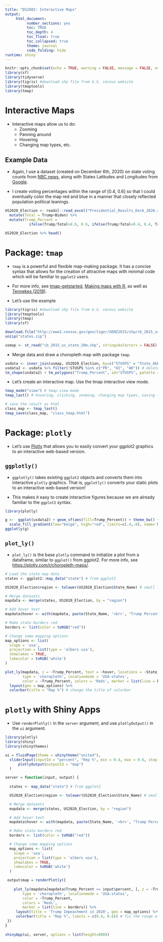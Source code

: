 ```yaml
---
title: "DS2003: Interactive Maps"
output:
     html_document:
          number_sections: yes
          toc: TRUE
          toc_depth: 4
          toc_float: true
          toc_collapsed: true
          theme: journal
          code_folding: hide
runtime: shiny          
---
```


```r
knitr::opts_chunk$set(echo = TRUE, warning = FALSE, message = FALSE, eval=FALSE)
library(sf)
library(tidyverse)
library(tigris) #download shp file from U.S. census website
library(tmaptools)
library(tmap)
```

# Interactive Maps

- Interactive maps allow us to do:
     - Zooming
     - Panning around
     - Hovering
     - Changing map types, etc.


## Example Data

- Again, I use a dataset (created on December 6th, 2020) on state voting counts from 
[NBC news](https://www.nbcnews.com/politics/2020-elections/president-results),
along with States Latitudes and Longitudes from 
[Google](https://developers.google.com/public-data/docs/canonical/states_csv).

- I create voting percentages within the range of [0.4, 0.6] so that I could eventually color the map red and blue in a manner that closely reflected population political leanings.


```r
US2020_Election <- readxl::read_excel("Presidential_Results_Dec6_2020.xlsx") %>%
  mutate(Total = Trump+Biden) %>%
  mutate(Trump_Percent = 
           ifelse(Trump/Total>0.6, 0.6, ifelse(Trump/Total<0.4, 0.4, Trump/Total)))

US2020_Election %>% head()
```


# Package: `tmap`

- `tmap` is a powerful and flexible map-making package. It has a concise syntax that allows for the creation of attractive maps with minimal code which will be familiar to `ggplot2` users. 

- For more info, see [tmap-getstarted](https://cran.r-project.org/web/packages/tmap/vignettes/tmap-getstarted.html), [Making maps with R](https://geocompr.robinlovelace.net/adv-map.html#fig:tmshape), as well as [Tennekes (2018)](https://www.jstatsoft.org/article/view/v084i06).

- Let's use the example 
  
```r
library(tigris) #download shp file from U.S. census website
library(tmaptools)
library(tmap)
library(sf)

download.file("http://www2.census.gov/geo/tiger/GENZ2015/shp/cb_2015_us_state_20m.zip", destfile = "states.zip")
unzip("states.zip")
```

```r
usmap <- st_read("cb_2015_us_state_20m.shp", stringsAsFactors = FALSE)
```

- Merge data and draw a choropleth map with package `tmap`.

```r
usdata <- inner_join(usmap, US2020_Election, by=c("STUSPS" = "State_Abbreviation"))
usdata2 <- usdata %>% filter(!STUSPS %in% c("PR", "HI", "AK")) # delete Puerto Rico, Hawaii, and Alaska
tm_shape(usdata2) + tm_polygons("Trump_Percent", id="STUSPS", palette = "Reds", title = "Rep %")
```

- Let's create an interactive map. Use the tmap interactive view mode.

```r
tmap_mode("view") # tmap view mode
tmap_last() # hovering, clicking, zooming, changing map types, saving files

# save the result as html
class_map <- tmap_last()
tmap_save(class_map, "class_tmap.html") 
```

# Package: `plotly`

- Let's use [Plotly](https://plot.ly/r/) that allows you to easily convert your ggplot2 graphics to an interactive web-based version. 

## `ggplotly()`

- `ggplotly()` takes existing `ggplot2` objects and converts them into interactive `plotly` graphics. That is, `ggplotly()` converts your static plots to an interactive web-based version!

- This makes it easy to create interactive figures because we are already familiar to the `ggplot2` syntax. 

```r
library(plotly)

g <-  ggplot(usdata2) + geom_sf(aes(fill=Trump_Percent)) + theme_bw() +
  scale_fill_gradient(low="beige", high="red", limits=c(.4,.6), name='Rep %')
ggplotly(g)
```

## `plot_ly()`

- `plot_ly()` is the base `plotly` command to initialize a plot from a dataframe, similar to `ggplot()` from ggplot2. For more info, see [https://plotly.com/r/choropleth-maps/](https://plotly.com/r/choropleth-maps/).

```r
# Load the state map data 
states <- ggplot2::map_data("state") # from ggplot2

US2020_Election$region <- tolower(US2020_Election$State_Name) # small letters

# Merge datasets
mapdata <- merge(states, US2020_Election, by = "region")

# Add hover text
mapdata$hover <- with(mapdata, paste(State_Name, '<br>', "Trump Percent:", format(round(Trump_Percent, 2), 2)))

# Make state borders red
borders <- list(color = toRGB("red"))

# Change some mapping options
map_options <- list(
  scope = 'usa',
  projection = list(type = 'albers usa'),
  showlakes = TRUE,
  lakecolor = toRGB('white')
)

plot_ly(mapdata, z = ~Trump_Percent, text = ~hover, locations = ~State_Abbreviation, 
        type = 'choropleth', locationmode = 'USA-states', 
        color = ~Trump_Percent, colors = 'Reds', marker = list(line = borders)) %>%
  layout(geo = map_options) %>% 
  colorbar(title = "Rep %") # change the title of colorbar
```

# `plotly` with Shiny Apps

- Use `renderPlotly()` in the `server` argument, and use `plotlyOutput()` in the `ui` argument.

```r
library(plotly)
library(shiny)
library(shinythemes)

ui = fluidPage(theme = shinytheme("united"),
  sliderInput(inputId = "percent", "Rep %", min = 0.4, max = 0.6, step = 0.05, value = 0.5),
      plotlyOutput(outputId = "map")
  )

server = function(input, output) {
  
  states <- map_data("state") # from ggplot2

  US2020_Election$region <- tolower(US2020_Election$State_Name) # small letters

  # Merge datasets
  mapdata <- merge(states, US2020_Election, by = "region")

  # Add hover text
  mapdata$hover <- with(mapdata, paste(State_Name, '<br>', "Trump Percent:", format(round(Trump_Percent, 2), 2)))

  # Make state borders red
  borders <- list(color = toRGB("red"))

  # Change some mapping options
  map_options <- list(
    scope = 'usa',
    projection = list(type = 'albers usa'),
    showlakes = TRUE,
    lakecolor = toRGB('white')
  )

 output$map = renderPlotly({
    
    plot_ly(mapdata[mapdata$Trump_Percent <= input$percent, ], z = ~Trump_Percent, text = ~hover, locations = ~State_Abbreviation, 
        type = 'choropleth', locationmode = 'USA-states', 
        color = ~Trump_Percent, 
        colors = 'Reds', 
        marker = list(line = borders)) %>%
     layout(title = 'Trump Impeachment in 2020', geo = map_options) %>% 
     colorbar(title = "Rep %", limits = c(0.4, 0.6)) # fix the range of colorbar
 })
}
 
shinyApp(ui, server, options = list(height=600))       
```



